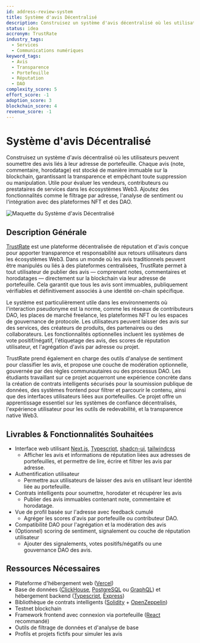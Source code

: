 ```yaml
---
id: address-review-system
title: Système d'avis Décentralisé
description: Construisez un système d'avis décentralisé où les utilisateurs peuvent soumettre des avis liés à leur adresse de portefeuille. Chaque avis (note, commentaire, horodatage) est stocké de manière immuable sur la blockchain, assurant la transparence et empêchant toute suppression ou manipulation. Utile pour évaluer les vendeurs, contributeurs ou prestataires de services dans les écosystèmes Web3. Ajoutez des fonctionnalités comme le filtrage par adresse, l'analyse de sentiment ou l'intégration avec les plateformes NFT et les DAO.
status: idea
accronym: TrustRate
industry_tags:
  - Services
  - Communications numériques
keyword_tags:
  - Avis
  - Transparence
  - Portefeuille
  - Réputation
  - DAO
complexity_score: 5
effort_score: -1
adoption_score: 3
blockchain_score: 4
revenue_score: -1
---
```


# Système d'avis Décentralisé

Construisez un système d'avis décentralisé où les utilisateurs peuvent soumettre des avis liés à leur adresse de portefeuille. Chaque avis (note, commentaire, horodatage) est stocké de manière immuable sur la blockchain, garantissant la transparence et empêchant toute suppression ou manipulation. Utile pour évaluer les vendeurs, contributeurs ou prestataires de services dans les écosystèmes Web3. Ajoutez des fonctionnalités comme le filtrage par adresse, l'analyse de sentiment ou l'intégration avec des plateformes NFT et des DAO.

![Maquette du Système d'avis Décentralisé](/images/project/address-review-system.jpg)

## Description Générale

[TrustRate](https://trustrate.monark.io) est une plateforme décentralisée de réputation et d'avis conçue pour apporter transparence et responsabilité aux retours utilisateurs dans les écosystèmes Web3. Dans un monde où les avis traditionnels peuvent être manipulés ou liés à des plateformes centralisées, TrustRate permet à tout utilisateur de publier des avis — comprenant notes, commentaires et horodatages — directement sur la blockchain via leur adresse de portefeuille. Cela garantit que tous les avis sont immuables, publiquement vérifiables et définitivement associés à une identité on-chain spécifique.

Le système est particulièrement utile dans les environnements où l'interaction pseudonyme est la norme, comme les réseaux de contributeurs DAO, les places de marché freelance, les plateformes NFT ou les espaces de gouvernance de protocole. Les utilisateurs peuvent laisser des avis sur des services, des créateurs de produits, des partenaires ou des collaborateurs. Les fonctionnalités optionnelles incluent les systèmes de vote positif/négatif, l'étiquetage des avis, des scores de réputation utilisateur, et l'agrégation d'avis par adresse ou projet.

TrustRate prend également en charge des outils d'analyse de sentiment pour classifier les avis, et propose une couche de modération optionnelle, gouvernée par des règles communautaires ou des processus DAO. Les étudiants travaillant sur ce projet acquerront une expérience concrète dans la création de contrats intelligents sécurisés pour la soumission publique de données, des systèmes frontend pour filtrer et parcourir le contenu, ainsi que des interfaces utilisateurs liées aux portefeuilles. Ce projet offre un apprentissage essentiel sur les systèmes de confiance décentralisés, l'expérience utilisateur pour les outils de redevabilité, et la transparence native Web3.

## Livrables & Fonctionnalités Souhaitées

- Interface web utilisant [Next.js](https://nextjs.org/), [Typescript](https://www.typescriptlang.org/), [shadcn-ui](https://ui.shadcn.com/), [tailwindcss](https://tailwindcss.com/)
   - Afficher les avis et informations de réputation liées aux adresses de portefeuilles, et permettre de lire, écrire et filtrer les avis par adresse.
- Authentification utilisateur
   - Permettre aux utilisateurs de laisser des avis en utilisant leur identité liée au portefeuille.
- Contrats intelligents pour soumettre, horodater et récupérer les avis
   - Publier des avis immuables contenant note, commentaire et horodatage.
- Vue de profil basée sur l'adresse avec feedback cumulé
   - Agréger les scores d'avis par portefeuille ou contributeur DAO.
- Compatibilité DAO pour l'agrégation et la modération des avis
- (Optionnel) scoring de sentiment, signalement ou couche de réputation utilisateur
   - Ajouter des signalements, votes positifs/négatifs ou une gouvernance DAO des avis.

## Ressources Nécessaires

- Plateforme d'hébergement web ([Vercel](https://www.vercel.com/))
- Base de données ([ClickHouse](https://clickhouse.com/), [PostgreSQL](https://www.postgresql.org/) ou [GraphQL](https://graphql.org/)) et hébergement backend ([Typescript](https://www.typescriptlang.org/), [Express](https://expressjs.com/))
- Bibliothèque de contrats intelligents ([Solidity](https://soliditylang.org/) + [OpenZeppelin](https://www.openzeppelin.com/))
- Testnet blockchain
- Framework frontend avec connexion via portefeuille ([React](https://react.dev/) recommandé)
- Outils de filtrage de données et d'analyse de base
- Profils et projets fictifs pour simuler les avis
